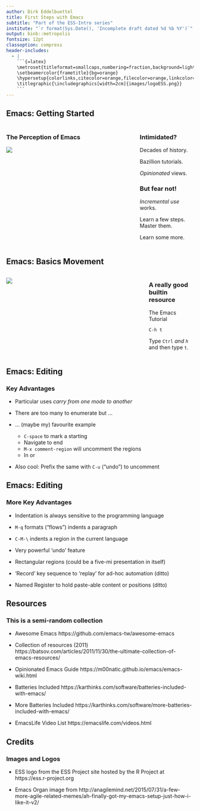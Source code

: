 ```yaml
---
author: Dirk Eddelbuettel
title: First Steps with Emacs
subtitle: "Part of the ESS-Intro series"
institute: "`r format(Sys.Date(), 'Incomplete draft dated %d %b %Y')`"
output: binb::metropolis
fontsize: 12pt
classoption: compress
header-includes:
  - |
    ```{=latex}
    \metroset{titleformat=smallcaps,numbering=fraction,background=light}
    \setbeamercolor{frametitle}{bg=orange}
    \hypersetup{colorlinks,citecolor=orange,filecolor=orange,linkcolor=orange,urlcolor=orange}
    \titlegraphic{\includegraphics[width=2cm]{images/logoESS.png}}
    ```
---
```



## Emacs: Getting Started

::::: {.columns}
::: {.column width="70%"}

\bigskip

### The Perception of Emacs

\bigskip

![](images/emacs_organ.jpeg)

:::
::: {.column width="30%"}

\small

### Intimidated?

\medskip

Decades of history.

Bazillion tutorials.

_Opinionated_ views.

\medskip 

### But fear not!

\medskip

_Incremental use_ works.

Learn a few steps. Master them.

Learn some more.



:::
::::::


## Emacs: Basics Movement


::::: {.columns}
::: {.column width="75%"}

![](images/emacs_tutorial.png)

:::
::: {.column width="25%"}

### A really good builtin resource

\bigskip

The Emacs Tutorial

\bigskip

`C-h t`

\bigskip

Type `Ctrl` _and `h`_ and then type `t`.

\medskip


:::
::::::


## Emacs: Editing

### Key Advantages

- Particular uses _carry from one mode to another_

- There are too many to enumerate but ...

- ... (maybe my) favourite example

  - `C-space` to mark a starting
  - Navigate to end
  - `M-x comment-region` will uncomment the regions
  - In \alert{any programming language} or \alert{text format}

- Also cool:  Prefix the same with `C-u` ("undo") to uncomment

## Emacs: Editing

### More Key Advantages

- Indentation is always sensitive to the programming language

- `M-q` formats ("flows") indents a paragraph

- `C-M-\` indents a region in the current language

- Very powerful 'undo' feature

- Rectangular regions (could be a five-mi presentation in itself)

- 'Record' key sequence to 'replay' for ad-hoc automation (ditto)

- Named Register to hold paste-able content or positions (ditto)

## Resources

### This is a semi-random collection

\footnotesize 

- Awesome Emacs https://github.com/emacs-tw/awesome-emacs

- Collection of resources (2011) https://batsov.com/articles/2011/11/30/the-ultimate-collection-of-emacs-resources/

- Opinionated Emacs Guide https://m00natic.github.io/emacs/emacs-wiki.html

- Batteries Included https://karthinks.com/software/batteries-included-with-emacs/
  
- More Batteries Included   https://karthinks.com/software/more-batteries-included-with-emacs/
  
- EmacsLife Video List https://emacslife.com/videos.html  

## Credits

\footnotesize 

### Images and Logos

- ESS logo from the ESS Project site hosted by the R Project at https://ess.r-project.org

- Emacs Organ image from http://anagilemind.net/2015/07/31/a-few-more-agile-related-memes/ah-finally-got-my-emacs-setup-just-how-i-like-it-v2/
